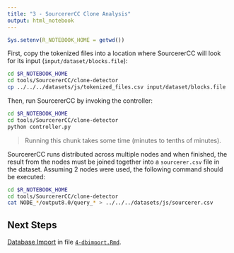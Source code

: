 ```yaml
---
title: "3 - SourcererCC Clone Analysis"
output: html_notebook
---
```


```r
Sys.setenv(R_NOTEBOOK_HOME = getwd())
```


First, copy the tokenized files into a location where SourcererCC will look for its input (`input/dataset/blocks.file`):

```bash
cd $R_NOTEBOOK_HOME
cd tools/SourcererCC/clone-detector
cp ../../../datasets/js/tokenized_files.csv input/dataset/blocks.file
```
    
Then, run SourcererCC by invoking the controller:

```bash
cd $R_NOTEBOOK_HOME
cd tools/SourcererCC/clone-detector
python controller.py
```

> Running this chunk takes some time (minutes to tenths of minutes).
    
SourcererCC runs distributed across multiple nodes and when finished, the result from the nodes must be joined together into a `sourcerer.csv` file in the dataset. Assuming 2 nodes were used, the following command should be executed:

```bash
cd $R_NOTEBOOK_HOME
cd tools/SourcererCC/clone-detector
cat NODE_*/output8.0/query_* > ../../../datasets/js/sourcerer.csv
```
    
## Next Steps

[Database Import](4-dbimport.nb.html) in file [`4-dbimport.Rmd`](4-dbimport.Rmd).
